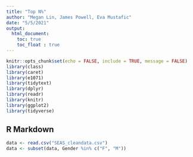```yaml
---
title: "Top N%"
author: "Megan Lin, James Powell, Eva Mustafic"
date: "5/5/2021"
output: 
  html_document:
    toc: true
    toc_float : true
---
```


```r
knitr::opts_chunk$set(echo = FALSE, include = TRUE, message = FALSE)
library(class)
library(caret)
library(e1071) 
library(tidytext)
library(dplyr)
library(readr)
library(knitr)
library(ggplot2)
library(tidyverse)
```

## R Markdown

```r
data <- read.csv("SEAS_cleandata.csv")
data <- subset(data, Gender %in% c("F", "M"))
```
